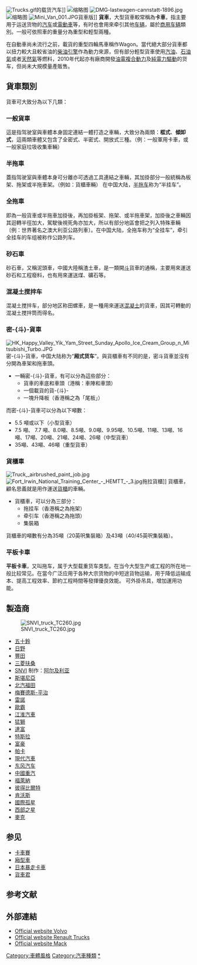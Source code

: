 {{redirect2|貨車|载货的铁路车辆|鐵路貨車}}
{{unreferenced|time=2013-02-14}}
{{noteTA
|T=zh-cn:货车; zh-hk:貨車; zh-tw:貨車; zh-sg:羅厘;
|1=zh-cn:集裝箱; zh-hk:貨櫃; zh-tw:貨櫃
}}
[[File:Trucks.gif|right]]的载货汽车]]
[[File:Gogovan.jpg|缩略图]]
[[File:DMG-lastwagen-cannstatt-1896.jpg|thumb]]
[[File:Taipei_City_Police_Department_abandoned_Hino_truck_20160425a.jpg|缩略图]]
[[File:Mini_Van_001.JPG|thumb]]貨車版]]
'''貨車'''，大型貨車較常稱為'''卡車'''，指主要用于运送货物的[[汽车|汽车]]或[[電動車|電動車]]等，有时也會用來牵引其他[[车辆|车辆]]，屬於[[商用车辆|商用车辆]]類別。一般可依照車的重量分為重型和輕型兩種。

在自動車尚未流行之前，載貨的重型四輪馬車稱作Wagon。當代絕大部分貨車都以扭力較大且較省油的[[柴油引擎|柴油引擎]]作為動力來源，但有部分輕型貨車使用[[汽油|汽油]]、[[石油氣|石油氣]]或者[[天然氣|天然氣]]等燃料，2010年代起亦有廠商開發[[油電車|油電複合動力]]及[[電動車|純電力驅動]]的货车，但尚未大規模量產販售。

== 貨車類別 ==
貨車可大致分為以下几類：

=== 一般貨車 ===
這是指驾驶室與車體本身固定連結一體打造之車輛，大致分為兩類：'''框式'''、''' 傾卸式'''，這兩類車體又包含了全密式、半密式、開放式三種。（例：一般軍用卡車，或一般家庭垃圾收集車輛）

=== 半拖車 ===
蓋指驾驶室與車體本身可分離亦可透過工具連結之車輛，其加掛部分一般統稱為板架、拖架或半拖車架。（例如：貨櫃車輛）
在中国大陆，[[半拖车|半拖车]]称为“半挂车”。

=== 全拖車 ===
即為一般貨車或半拖車加掛後，再加掛板架、拖架、或半拖車架，加掛後之車輛因其迴轉半徑加大，駕駛後視死角亦加大，所以有部分地區會把之列入特殊車輛〔例：世界著名之澳大利亚公路列車〕。在中国大陆，全拖车称为“全挂车”，牵引全挂车的车组被称作公路列车。

=== 砂石車 ===
砂石車，又稱泥頭車，中國大陸稱渣土車，是一類開[[斗|斗]]貨車的通稱，主要用來運送砂石和工程廢料，也有用來運送煤、礦石等。

=== 混凝土搅拌车 ===
:{{main|混凝土搅拌车}}

混凝土搅拌车，部分地区称田螺車，是一種用來運送[[混凝土|混凝土]]的貨車，因其可轉動的混凝土搅拌筒而得名。

=== 密-{斗}-貨車 ===
[[File:HK_Happy_Valley_Yik_Yam_Street_Sunday_Apollo_Ice_Cream_Group_n_Mitsubishi_Turbo.JPG|thumb]]
密-{斗}-貨車，中国大陆称为“'''厢式货车'''”。與貨櫃車有不同的是，密<nowiki>斗</nowiki>貨車並沒有分開為車架和拖車頭。
* 一輛密-{斗}-貨車，有可以分為這些部分：
** 貨車的車底和車頭（港稱：車陣和車頭）
** 一個載貨的貨-{斗}-
** 一塊升降板（香港稱之為「尾板」）
而密-{斗}-貨車可以分為以下噸數：
* 5.5 噸或以下（小型貨車）
* 7.5 噸、 7.7 噸、8.0噸、8.5噸、9.0噸、9.95噸、10.5噸、11噸、13噸、16噸、17噸、20噸、21噸、24噸、26噸（中型貨車）
* 35噸、43噸、46噸（重型貨車）

=== 貨櫃車 ===
[[File:Truck,_airbrushed_paint_job.jpg|thumb]]
[[File:Fort_Irwin_National_Training_Center_-_HEMTT_-_3.jpg|thumb]]拖拉貨櫃]]
貨櫃車，顧名思義就是用作運送[[貨櫃|貨櫃]]的車輛。
* 貨櫃車，可以分為三部分： 
** 拖挂车（香港稱之為拖架）
** 牵引车（香港稱之為拖頭）
** 集裝箱

貨櫃車的噸數有分為35噸（20英呎集裝箱）及43噸（40/45英呎集裝箱）。

===平板卡車===
'''平板卡車'''，又叫拖车，属于大型载重货车类型。在当今大型生产或工程的所在地一般比较常见。在當今广泛应用于各种大宗货物的中短途貨物运输，用于降低运输成本、提高工程效率、節約工程時間等發揮優良效能。
可外掛吊具，增加運用功能。

==製造商==
[[File:SNVI_truck_TC260.jpg|thumb]]
* [[五十鈴|五十鈴]]
* [[日野|日野]]
* [[豐田汽車|豐田]]
* [[三菱扶桑卡客車|三菱扶桑]]
* [[SNVI|SNVI]] 制作：[[阿尔及利亚|阿尔及利亚]]
* [[斯堪尼亞汽車|斯堪尼亞]] 
* [[北汽福田|北汽福田]]
* [[梅賽德斯-平治|梅賽德斯-平治]] 
* [[雷諾|雷諾]] 
* [[歐霸|歐霸]]
* [[江淮汽車|江淮汽車]]
* [[MAN股份公司|猛獅]]
* [[DAF|達富]]
* [[Tesla|特斯拉]]
* [[Volvo|富豪]]
* [[帕卡|帕卡]]
* [[現代汽車|現代汽車]]
* [[东风汽车集团有限公司|东风汽车]]
* [[中國重型汽車集團|中國重汽]]
* [[福萊納|福萊納]]
* [[Peterbilt|彼得比爾特]]
* [[Kenworth|肯沃斯]]
* [[International_LoneStar|國際孤星]]
* [[Western_Star_Trucks|西部之星]]
* [[麥克貨車|麥克]]

==参见==
* [[卡車賽|卡車賽]]
* [[廂型車|廂型車]]
* [[日本暴走卡車|日本暴走卡車]]
* [[貨車君|貨車君]]

== 参考文献 ==
<div class="references-small">
<references />
</div>

== 外部連結 ==
* [http://www.volvo.com/ Official website Volvo] {{Wayback|url=http://www.volvo.com/ |date=20210508032040 }}
* [http://www.renault-trucks.com/ Official website Renault Trucks] {{Wayback|url=http://www.renault-trucks.com/ |date=20210323204257 }}
* [http://www.Macktrucks.com Official website Mack] {{Wayback|url=http://www.macktrucks.com/ |date=20060902192124 }}

{{Authority control}}

[[Category:車體風格|Category:車體風格]]
[[Category:汽車種類|Category:汽車種類]]
[[Category:货车|*]]